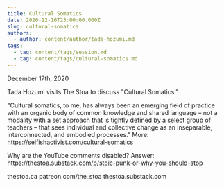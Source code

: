 ```yaml
---
title: Cultural Somatics
date: 2020-12-16T23:00:00.000Z
slug: cultural-somatics
authors:
  - author: content/author/tada-hozumi.md
tags:
  - tag: content/tags/session.md
  - tag: content/tags/cultural-somatics.md
---
```


December 17th, 2020

Tada Hozumi visits The Stoa to discuss "Cultural Somatics."

"Cultural somatics, to me, has always been an emerging field of practice with an organic body of common knowledge and shared language – not a modality with a set approach that is tightly defined by a select group of teachers – that sees individual and collective change as an inseparable, interconnected, and embodied processes." More: https://selfishactivist.com/cultural-somatics

Why are the YouTube comments disabled? Answer: https://thestoa.substack.com/p/stoic-punk-or-why-you-should-stop

thestoa.ca
patreon.com/the_stoa
thestoa.substack.com
